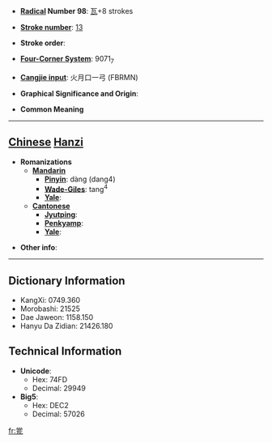 * '''[[Wiktionary:Chinese radical index| Radical]] Number 98''': [[Wiktionary:Chinese radical index 瓦|瓦]]+8 strokes

* '''[[Wiktionary:Chinese total strokes index|Stroke number]]''': [[Wiktionary:Chinese total strokes index 13|13]]

* '''Stroke order''': 

* '''[[Wiktionary:Chinese four corner index|Four-Corner System]]''': 9071<sub>7</sub>

* '''[[Wiktionary:Chinese Cangjie index|Cangjie input]]''': 火月口一弓 (FBRMN)

* '''Graphical Significance and Origin''': 

* '''Common Meaning'''

----

== [[Chinese]] [[Hanzi]] ==

* '''Romanizations'''
** '''[[Mandarin]]'''
*** '''[[Pinyin]]''': dàng (dang4)
*** '''[[Wade-Giles]]''': tang<sup>4</sup>
*** '''[[Yale]]''': 
** '''[[Cantonese]]'''
*** '''[[Jyutping]]''':
*** '''[[Penkyamp]]''': 
*** '''[[Yale]]''': 

* '''Other info''': 

----

== Dictionary Information ==

* KangXi: 0749.360
* Morobashi: 21525
* Dae Jaweon: 1158.150
* Hanyu Da Zidian: 21426.180

== Technical Information ==

* '''Unicode''':
** Hex: 74FD
** Decimal: 29949
* '''Big5''':
** Hex: DEC2
** Decimal: 57026

[[fr:瓽]]